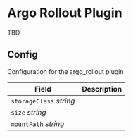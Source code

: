 # Argo Rollout Plugin

TBD


## Config



Configuration for the argo_rollout plugin

| Field | Description |
| --- | --- |
| `storageClass` _string_ |  |
| `size` _string_ |  |
| `mountPath` _string_ |  |




